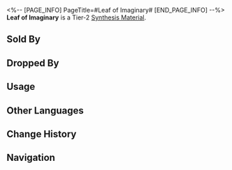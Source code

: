 <%-- [PAGE_INFO]
PageTitle=#Leaf of Imaginary#
[END_PAGE_INFO] --%>
{{Item Infobox
|id          = 181009
|image       = Item Leaf of Imaginary.png
|type        = Synthesis Material
|invCategory = Other Materials
|rarity      = 2
|effect      = 
|description = Tier 2 Synthesis Material
|source1     = [[Backwater Pass: Flamespawns or other enemies]]
|source2     = [[Grocery Stand]]
}}
{{Description|A leaf of unknown origin.<br />It doesn't belong to any plant and is more of a representation of something more abstract.<br />The ancient light nourishes the leaf through its veins, displaying its faded but remnant power.<br /><br />''"One leaf, one world."''}}
'''Leaf of Imaginary''' is a Tier-2 [[Synthesis Material]].

==Sold By==
{{Shop Availability}}

==Dropped By==
{{Dropped By}}

==Usage==
{{Craft Usage}}

==Other Languages==
{{Other Languages
|en   = Leaf of Imaginary
|zhs  = 虚数残叶
|zht  = 虛數殘葉
|ja   = 虚数の枯れ葉
|ko   = 허수의 잎
|es   = Hoja imaginaria
|fr   = Feuille de l'imaginaire
|ru   = Лист мнимости
|th   = Leaf of Imaginary
|vi   = Mảnh Lá Số Ảo
|de   = Blatt des Imaginären
|id   = Leaf of Imaginary
|pt   = Folha de Imaginário
}}

==Change History==
{{Change History|1.0}}

==Navigation==
{{Synthesis Material Navbox}}